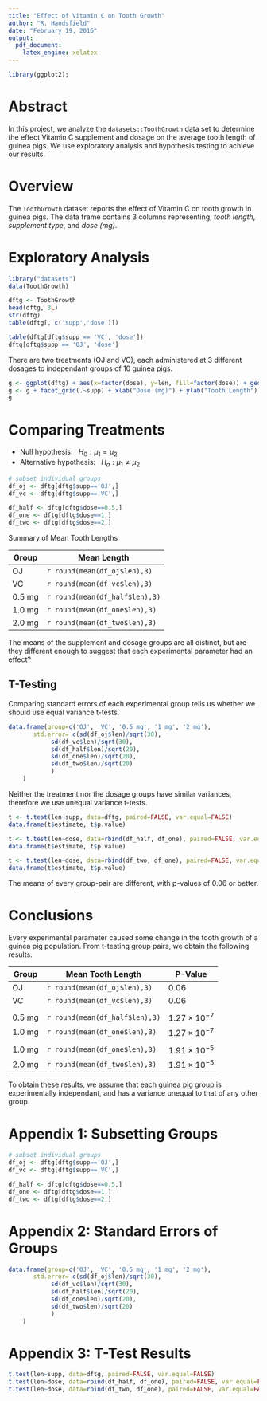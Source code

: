 ```yaml
---
title: "Effect of Vitamin C on Tooth Growth"
author: "R. Handsfield"
date: "February 19, 2016"
output: 
  pdf_document:
    latex_engine: xelatex
---
```


```r
library(ggplot2);
```


# Abstract

In this project, we analyze the `datasets::ToothGrowth` data set to determine the effect Vitamin C supplement and dosage on the average tooth length of guinea pigs. We use exploratory analysis and hypothesis testing to achieve our results.

# Overview

The `ToothGrowth` dataset reports the effect of Vitamin C on tooth growth in guinea pigs. The data frame contains 3 columns representing, _tooth length_, _supplement type_, and _dose (mg)_.

# Exploratory Analysis
```r
library("datasets")
data(ToothGrowth)
```

```r
dftg <- ToothGrowth
head(dftg, 3L)
str(dftg)
table(dftg[, c('supp','dose')])
```

```r
table(dftg[dftg$supp == 'VC', 'dose'])
dftg[dftg$supp == 'OJ', 'dose']
```
There are two treatments (OJ and VC), each administered at 3 different dosages to independant groups of 10 guinea pigs. 

```r
g <- ggplot(dftg) + aes(x=factor(dose), y=len, fill=factor(dose)) + geom_boxplot()
g <- g + facet_grid(.~supp) + xlab("Dose (mg)") + ylab("Tooth Length")
g
```


# Comparing Treatments

* Null hypothesis:  $~~ H_0 : \mu_1 = \mu_2$
* Alternative hypothesis:  $~~H_a : \mu_1 \neq \mu_2$ 
	
```r
# subset individual groups
df_oj <- dftg[dftg$supp=='OJ',]
df_vc <- dftg[dftg$supp=='VC',]

df_half <- dftg[dftg$dose==0.5,]
df_one <- dftg[dftg$dose==1,]
df_two <- dftg[dftg$dose==2,]
```

Summary of Mean Tooth Lengths

| Group | Mean Length |
|-------|-------------|
| OJ | `r round(mean(df_oj$len),3)` |
| VC | `r round(mean(df_vc$len),3)` |
| 0.5 mg | `r round(mean(df_half$len),3)` |
| 1.0 mg | `r round(mean(df_one$len),3)` |
| 2.0 mg | `r round(mean(df_two$len),3)` |

The means of the supplement and dosage groups are all distinct, but are they different enough to suggest that each experimental parameter had an effect?

## T-Testing

Comparing standard errors of each experimental group tells us whether we should use equal variance t-tests.
```r
data.frame(group=c('OJ', 'VC', '0.5 mg', '1 mg', '2 mg'), 
	   std.error= c(sd(df_oj$len)/sqrt(30),
			sd(df_vc$len)/sqrt(30),
			sd(df_half$len)/sqrt(20),
			sd(df_one$len)/sqrt(20),
			sd(df_two$len)/sqrt(20)
			)
	)
```
Neither the treatment nor the dosage groups have similar variances, therefore we use unequal variance t-tests.


```r
t <- t.test(len~supp, data=dftg, paired=FALSE, var.equal=FALSE)
data.frame(t$estimate, t$p.value)

t <- t.test(len~dose, data=rbind(df_half, df_one), paired=FALSE, var.equal=FALSE)
data.frame(t$estimate, t$p.value)

t <- t.test(len~dose, data=rbind(df_two, df_one), paired=FALSE, var.equal=FALSE)
data.frame(t$estimate, t$p.value)
```

The means of every group-pair are different, with p-values of 0.06 or better.

# Conclusions
Every experimental parameter caused some change in the tooth growth of a guinea pig population. From t-testing group pairs, we obtain the following results.

| Group | Mean Tooth Length | P-Value |
|-------|-------------------|---------|
| OJ | `r round(mean(df_oj$len),3)` | $0.06$ |
| VC | `r round(mean(df_vc$len),3)` | $0.06$ |
||||
| 0.5 mg | `r round(mean(df_half$len),3)` | $1.27 \times 10^{-7}$ |
| 1.0 mg | `r round(mean(df_one$len),3)` | $1.27 \times 10^{-7}$ |
||||
| 1.0 mg | `r round(mean(df_one$len),3)` | $1.91 \times 10^{-5}$ |
| 2.0 mg | `r round(mean(df_two$len),3)` | $1.91 \times 10^{-5}$ |

To obtain these results, we assume that each guinea pig group is experimentally independant, and has a variance unequal to that of any other group.

\pagebreak

# Appendix 1: Subsetting Groups

```r
# subset individual groups
df_oj <- dftg[dftg$supp=='OJ',]
df_vc <- dftg[dftg$supp=='VC',]

df_half <- dftg[dftg$dose==0.5,]
df_one <- dftg[dftg$dose==1,]
df_two <- dftg[dftg$dose==2,]
```

# Appendix 2: Standard Errors of Groups

```r
data.frame(group=c('OJ', 'VC', '0.5 mg', '1 mg', '2 mg'), 
	   std.error= c(sd(df_oj$len)/sqrt(30),
			sd(df_vc$len)/sqrt(30),
			sd(df_half$len)/sqrt(20),
			sd(df_one$len)/sqrt(20),
			sd(df_two$len)/sqrt(20)
			)
	)
```

# Appendix 3: T-Test Results

```r
t.test(len~supp, data=dftg, paired=FALSE, var.equal=FALSE)
t.test(len~dose, data=rbind(df_half, df_one), paired=FALSE, var.equal=FALSE)
t.test(len~dose, data=rbind(df_two, df_one), paired=FALSE, var.equal=FALSE)
```
